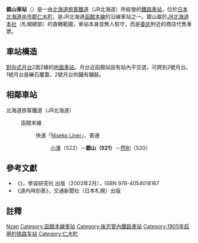 {{noteTA
|T=zh-tw:銀山車站;zh-hk:銀山站;zh-cn:银山站;
|1=zh-tw:銀山車站;zh-hk:銀山站;zh-cn:银山站;
}}
{{日本車站資訊
|公司色 = #2cb431
|文字色 = 
|站名 = 銀山車站
|圖片 =Ginzan-station.JPG
|pxl = 
|圖片說明 =站房
|日文原名 =銀山
|平假名 =ぎんざん 
|羅馬拼音 =  Ginzan
|副站名 = 
|所屬公司 = [[北海道旅客鐵道|北海道旅客鐵道]]（JR北海道）
|電報略號 =キン
|車站編號 ={{車站編號c|#ed1c23|S21}}
|所在地 = [[北海道|北海道]][[余市郡|余市郡]][[仁木町|仁木町]]銀山2丁目
|車站構造 = [[地面車站|地面車站]]
|月台配置 =2面2線
|所屬路線 = {{color|#ed1c23|■}}[[函館本線|函館本線]]
|前一站 =S22 [[小澤車站|小澤]]
|前一站距離 =9.8
|後一站距離=10.7
|後一站 =[[然別車站|然別]] S20
|距離 =213.4
|起點站 = [[函館車站|函館]]
|啟用年月日 = 1905年（[[明治|明治]]38年）1月29日
|廢站年月日 = 
|乘客人數= 33
|上下車人次 =
|統計年度 =2013年
|轉車 =
|備註 =[[簡易委託車站|簡易委託車站]]
}}
'''銀山車站'''（{{jpn|j=銀山駅|hg=ぎんざんえき|rm=Ginzan eki|f=y}}）是一由[[北海道旅客鐵道|北海道旅客鐵道]]（JR北海道）所經營的[[鐵路車站|鐵路車站]]，位於[[日本|日本]][[北海道|北海道]][[余市郡|余市郡]][[仁木町|仁木町]]，是JR北海道[[函館本線|函館本線]]的沿線車站之一。銀山屬於[[北海道旅客鐵道本社|JR北海道本社]]（札幌總部）的直轄範圍，車站本身並無人駐守，而是[[簡易委託車站|委託]]附近的商店代售車票。
== 車站構造 ==
[[對向式月台|對向式月台]]2面2線的[[地面車站|地面車站]]。月台近函館站設有站內平交道，可跨到2號月台。1號月台是礫石覆蓋，2號月台則鋪有鋪裝。
==相鄰車站==
; 北海道旅客鐵道（JR北海道）
: {{color|#ed1c23|■}}函館本線
:: 快速「[[二世谷快車|Niseko Liner]]」、普通
::: [[小澤站|小澤]]（S22）－'''銀山（S21）'''－[[然別站|然別]]（S20）

==參考文獻==
* 《{{lang|ja|JR全線・全駅舎 東日本編}}》，學習研究社 出版（2003年2月），ISBN 978-4054018167
* 《道內時刻表》，交通新聞社（日本札幌）出版

==註釋==
<references/>

{{函館本線2}}
{{japan-rail-stub}}

{{DEFAULTSORT:Ginzan}}
[[Category:日本鐵路車站_Gi|Nzan]]
[[Category:函館本線車站|Category:函館本線車站]]
[[Category:後志管內鐵路車站|Category:後志管內鐵路車站]]
[[Category:1905年启用的铁路车站|Category:1905年启用的铁路车站]]
[[Category:仁木町|Category:仁木町]]